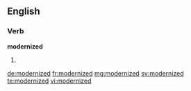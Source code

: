 ==English==

===Verb===
'''modernized'''

# {{past of|modernize}}

[[de:modernized]]
[[fr:modernized]]
[[mg:modernized]]
[[sv:modernized]]
[[te:modernized]]
[[vi:modernized]]